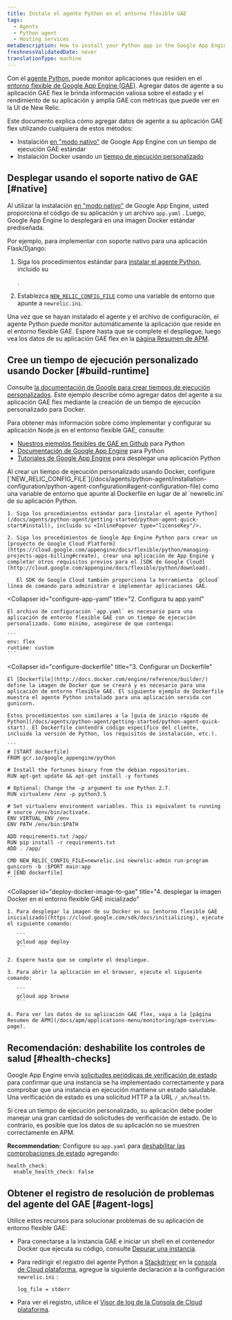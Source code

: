 ```yaml
---
title: Instale el agente Python en el entorno flexible GAE
tags:
  - Agents
  - Python agent
  - Hosting services
metaDescription: How to install your Python app in the Google App Engine (GAE) flexible environment.
freshnessValidatedDate: never
translationType: machine
---
```


Con el [agente Python](/docs/agents/python-agent/getting-started/introduction-new-relic-python), puede monitor aplicaciones que residen en el [entorno flexible de Google App Engine (GAE)](https://cloud.google.com/appengine/docs/flexible/python/). Agregar datos de agente a su aplicación GAE flex le brinda información valiosa sobre el estado y el rendimiento de su aplicación y amplía GAE con métricas que puede ver en la UI de New Relic.

Este documento explica cómo agregar datos de agente a su aplicación GAE flex utilizando cualquiera de estos métodos:

* Instalación [en "modo nativo"](/docs/accounts-partnerships/partnerships/google-cloud-platform-gcp/google-app-engine-environment#native-mode) de Google App Engine con un tiempo de ejecución GAE estándar
* Instalación Docker usando un [tiempo de ejecución personalizado](https://cloud.google.com/appengine/docs/flexible/custom-runtimes/about-custom-runtimes)

## Desplegar usando el soporte nativo de GAE [#native]

Al utilizar la instalación [en "modo nativo"](/docs/accounts-partnerships/partnerships/google-cloud-platform-gcp/google-app-engine-environment#native-mode) de Google App Engine, usted proporciona el código de su aplicación y un archivo `app.yaml` . Luego, Google App Engine lo desplegará en una imagen Docker estándar prediseñada.

Por ejemplo, para implementar con soporte nativo para una aplicación Flask/Django:

1. Siga los procedimientos estándar para [instalar el agente Python](/docs/agents/python-agent/getting-started/python-agent-quick-start#install), incluido su

   <InlinePopover type="licenseKey"/>

   .

2. Establezca [`NEW_RELIC_CONFIG_FILE`](/docs/agents/python-agent/installation-configuration/python-agent-configuration#agent-configuration-file) como una variable de entorno que apunte a `newrelic.ini`.

Una vez que se hayan instalado el agente y el archivo de configuración, el agente Python puede monitor automáticamente la aplicación que reside en el entorno flexible GAE. Espere hasta que se complete el despliegue, luego vea los datos de su aplicación GAE flex en la [página Resumen de APM](/docs/apm/applications-menu/monitoring/apm-overview-page).

## Cree un tiempo de ejecución personalizado usando Docker [#build-runtime]

Consulte [la documentación de Google para crear tiempos de ejecución personalizados](https://cloud.google.com/appengine/docs/flexible/custom-runtimes/build). Este ejemplo describe cómo agregar datos del agente a su aplicación GAE flex mediante la creación de un tiempo de ejecución personalizado para Docker.

Para obtener más información sobre cómo implementar y configurar su aplicación Node.js en el entorno flexible GAE, consulte:

* [Nuestros ejemplos flexibles de GAE en Github](https://github.com/GoogleCloudPlatform/python-docs-samples/tree/master/appengine/flexible) para Python
* [Documentación de Google App Engine](https://cloud.google.com/appengine/docs/flexible/python/) para Python
* [Tutoriales de Google App Engine](https://cloud.google.com/appengine/docs/flexible/python/tutorials) para desplegar una aplicación Python

<CollapserGroup>
  <Collapser
    id="setup-gae"
    title="1. Configure el proyecto GAE e instale dependencia"
  >
    Al crear un tiempo de ejecución personalizado usando Docker, configure [`NEW_RELIC_CONFIG_FILE`](/docs/agents/python-agent/installation-configuration/python-agent-configuration#agent-configuration-file) como una variable de entorno que apunte al Dockerfile en lugar de al `newrelic.ini` de su aplicación Python.

    1. Siga los procedimientos estándar para [instalar el agente Python](/docs/agents/python-agent/getting-started/python-agent-quick-start#install), incluido su <InlinePopover type="licenseKey"/>.

    2. Siga los procedimientos de Google App Engine Python para crear un [proyecto de Google Cloud Platform](https://cloud.google.com/appengine/docs/flexible/python/managing-projects-apps-billing#create), crear una aplicación de App Engine y completar otros requisitos previos para el [SDK de Google Cloud](http://cloud.google.com/appengine/docs/flexible/python/download).

       El SDK de Google Cloud también proporciona la herramienta `gcloud` línea de comando para administrar e implementar aplicaciones GAE.
  </Collapser>

  <Collapser
    id="configure-app-yaml"
    title="2. Configura tu app.yaml"
  >
    El archivo de configuración `app.yaml` es necesario para una aplicación de entorno flexible GAE con un tiempo de ejecución personalizado. Como mínimo, asegúrese de que contenga:

    ```
    env: flex
    runtime: custom
    ```
  </Collapser>

  <Collapser
    id="configure-dockerfile"
    title="3. Configurar un Dockerfile"
  >
    El [Dockerfile](http://docs.docker.com/engine/reference/builder/) define la imagen de Docker que se creará y es necesario para una aplicación de entorno flexible GAE. El siguiente ejemplo de Dockerfile muestra el agente Python instalado para una aplicación servida con gunicorn.

    Estos procedimientos son similares a la [guía de inicio rápido de Python](/docs/agents/python-agent/getting-started/python-agent-quick-start). El Dockerfile contendrá código específico del cliente, incluida la versión de Python, los requisitos de instalación, etc.).

    ```
    # [START dockerfile]
    FROM gcr.io/google_appengine/python

    # Install the fortunes binary from the debian repositories.
    RUN apt-get update && apt-get install -y fortunes

    # Optional: Change the -p argument to use Python 2.7.
    RUN virtualenv /env -p python3.5

    # Set virtualenv environment variables. This is equivalent to running
    # source /env/bin/activate.
    ENV VIRTUAL_ENV /env
    ENV PATH /env/bin:$PATH

    ADD requirements.txt /app/
    RUN pip install -r requirements.txt
    ADD . /app/

    CMD NEW_RELIC_CONFIG_FILE=newrelic.ini newrelic-admin run-program gunicorn -b :$PORT main:app
    # [END dockerfile]
    ```
  </Collapser>

  <Collapser
    id="deploy-docker-image-to-gae"
    title="4. desplegar la imagen Docker en el entorno flexible GAE inicializado"
  >
    1. Para desplegar la imagen de su Docker en su [entorno flexible GAE inicializado](https://cloud.google.com/sdk/docs/initializing), ejecute el siguiente comando:

       ```
       gcloud app deploy
       ```

    2. Espere hasta que se complete el despliegue.

    3. Para abrir la aplicación en el browser, ejecute el siguiente comando:

       ```
       gcloud app browse
       ```

    4. Para ver los datos de su aplicación GAE flex, vaya a la [página Resumen de APM](/docs/apm/applications-menu/monitoring/apm-overview-page).
  </Collapser>
</CollapserGroup>

## Recomendación: deshabilite los controles de salud [#health-checks]

Google App Engine envía [solicitudes periódicas de verificación de estado](https://cloud.google.com/appengine/docs/flexible/python/how-instances-are-managed) para confirmar que una instancia se ha implementado correctamente y para comprobar que una instancia en ejecución mantiene un estado saludable. Una verificación de estado es una solicitud HTTP a la URL `/_ah/health`.

Si crea un tiempo de ejecución personalizado, su aplicación debe poder manejar una gran cantidad de solicitudes de verificación de estado. De lo contrario, es posible que los datos de su aplicación no se muestren correctamente en APM.

<DoNotTranslate>**Recommendation:**</DoNotTranslate> Configure su `app.yaml` para [deshabilitar las comprobaciones de estado](https://cloud.google.com/appengine/docs/flexible/python/configuring-your-app-with-app-yaml#health_checks) agregando:

```
health_check:
  enable_health_check: False
```

## Obtener el registro de resolución de problemas del agente del GAE [#agent-logs]

Utilice estos recursos para solucionar problemas de su aplicación de entorno flexible GAE:

* Para conectarse a la instancia GAE e iniciar un shell en el contenedor Docker que ejecuta su código, consulte [Depurar una instancia](https://cloud.google.com/appengine/docs/flexible/python/debugging-an-instance).

* Para redirigir el registro del agente Python a [Stackdriver](http://cloud.google.com/logging/docs/view/logs_viewer_v2) en la [consola de Cloud plataforma](https://cloud.google.com/compute/docs/console), agregue la siguiente declaración a la configuración `newrelic.ini` :

  ```
  log_file = stderr
  ```

* Para ver el registro, utilice el [Visor de log de la Consola de Cloud plataforma](https://cloud.google.com/appengine/docs/flexible/php/writing-application-logs).